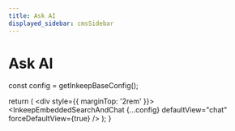 ```yaml
---
title: Ask AI
displayed_sidebar: cmsSidebar
---
```



# Ask AI

  const config = getInkeepBaseConfig();

  return (
    <div style={{ marginTop: '2rem' }}>
      <InkeepEmbeddedSearchAndChat
        {...config}
        defaultView="chat"
        forceDefaultView={true}
      />
    </div>
  );
}
